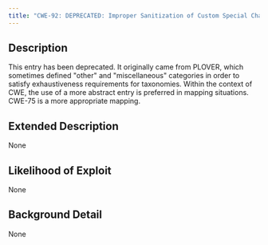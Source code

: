```yaml
---
title: "CWE-92: DEPRECATED: Improper Sanitization of Custom Special Characters"
---
```


## Description
This entry has been deprecated. It originally came from PLOVER, which sometimes defined "other" and "miscellaneous" categories in order to satisfy exhaustiveness requirements for taxonomies. Within the context of CWE, the use of a more abstract entry is preferred in mapping situations. CWE-75 is a more appropriate mapping.

## Extended Description
None

## Likelihood of Exploit
None

## Background Detail
None
        